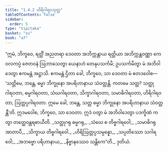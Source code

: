 ```yaml
---
title: "1.4.2 ဟိရိဂါရဝသုတ္တ"
tableOfContents: false
sidebar:
  order: 5
type: "tipitaka"
basket: "su"
book: "a7"
---
```



<DynamicBreadcrumb />

<Division number="33" book="a7">

<Paragraph number="180" book="a7">
“ဣမံ, ဘိက္ခဝေ, ရတ္တိံ အညတရာ ဒေဝတာ အဘိက္ကန္တာယ ရတ္တိယာ အဘိက္ကန္တဝဏ္ဏာ ကေဝလကပ္ပံ ဇေတဝနံ ဩဘာသေတွာ ယေနာဟံ တေနုပသင်္ကမိ; ဥပသင်္ကမိတွာ မံ အဘိဝါဒေတွာ ဧကမန္တံ အဋ္ဌာသိ. ဧကမန္တံ ဌိတာ ခေါ, ဘိက္ခဝေ, သာ ဒေဝတာ မံ ဧတဒဝေါစ—  ‘သတ္တိမေ, ဘန္တေ, ဓမ္မာ ဘိက္ခုနော အပရိဟာနာယ သံဝတ္တန္တိ. ကတမေ သတ္တ? သတ္ထုဂါရဝတာ, ဓမ္မဂါရဝတာ, သံဃဂါရဝတာ, သိက္ခာဂါရဝတာ, သမာဓိဂါရဝတာ, ဟိရိဂါရဝတာ, ဩတ္တပ္ပဂါရဝတာ. ဣမေ ခေါ, ဘန္တေ, သတ္တ ဓမ္မာ ဘိက္ခုနော အပရိဟာနာယ သံဝတ္တန္တီ’တိ. ဣဒမဝေါစ, ဘိက္ခဝေ, သာ ဒေဝတာ. ဣဒံ ဝတွာ မံ အဘိဝါဒေတွာ ပဒက္ခိဏံ ကတွာ တတ္ထေဝန္တရဓာယီတိ.
</Paragraph>

<Paragraph number="181" type="verses" book="a7">
_သတ္ထုဂရု ဓမ္မဂရု,_  
_သံဃေ စ တိဗ္ဗဂါရဝေါ;_  
_သမာဓိဂရု အာတာပီ,_  
_သိက္ခာယ တိဗ္ဗဂါရဝေါ._  

</Paragraph>

<Paragraph number="182" type="verses" book="a7">
_ဟိရိဩတ္တပ္ပသမ္ပန္နော,_  
_သပ္ပတိဿော သဂါရဝေါ;_  
_အဘဗ္ဗော ပရိဟာနာယ,_  
_နိဗ္ဗာနဿေဝ သန္တိကေ”တိ._  


</Paragraph>
</Division>

<Paragraph number="183" type="center" book="a7">
ဒုတိယံ.
</Paragraph>